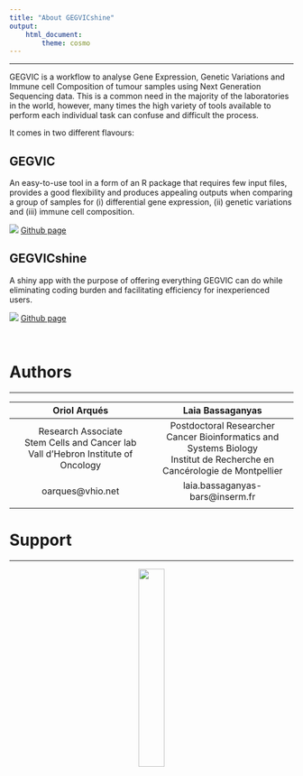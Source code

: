 ```yaml
---
title: "About GEGVICshine"
output: 
    html_document:
        theme: cosmo
---
```


-------------------------

GEGVIC is a workflow to analyse Gene Expression, Genetic Variations and Immune cell Composition of tumour samples using Next Generation Sequencing data. This is a common need in the majority of the laboratories in the world, however, many times the high variety of tools available to perform each individual task can confuse and difficult the process. 

It comes in two different flavours: 

## GEGVIC

An easy-to-use tool in a form of an R package that requires few input files, provides a good flexibility and produces appealing outputs when comparing a group of samples for (i) differential gene expression, (ii) genetic variations and (iii) immune cell composition.

![](GitHub-Mark-32px.png) [Github page](https://github.com/oriolarques/GEGVIC)

## GEGVICshine

A shiny app with the purpose of offering everything GEGVIC can do while eliminating coding burden and facilitating efficiency for inexperienced users.

![](GitHub-Mark-32px.png) [Github page](https://github.com/oriolarques/GEGVICshine)

<br/>

# Authors

-------------------------

|Oriol Arqués|Laia Bassaganyas|
|:------------:|:------------:|
|Research Associate <br/> Stem Cells and Cancer lab <br/> Vall d'Hebron Institute of Oncology|Postdoctoral Researcher <br/> Cancer Bioinformatics and Systems Biology <br/> Institut de Recherche en Cancérologie de Montpellier|
|oarques@vhio.net|laia.bassaganyas-bars@inserm.fr|
|||


# Support

-------------------------
<center>
![](vhio-r-logo-ca.png){width=30%}
<center/>

<br/>
<br/>




